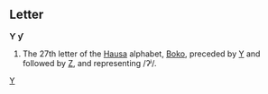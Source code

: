 ==Letter==
'''Ƴ''' '''ƴ'''

#The 27th letter of the [[Hausa]] alphabet, [[Boko]], preceded by [[Y]] and followed by [[Z]], and representing /ʔʲ/.
[[Category:Latin letters|Y]]